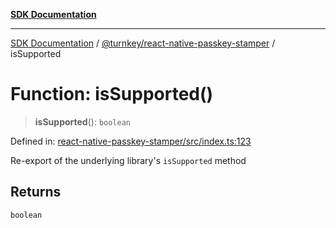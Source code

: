 [**SDK Documentation**](../../../README.mdx)

***

[SDK Documentation](../../../packages.mdx) / [@turnkey/react-native-passkey-stamper](../README.mdx) / isSupported

# Function: isSupported()

> **isSupported**(): `boolean`

Defined in: [react-native-passkey-stamper/src/index.ts:123](https://github.com/tkhq/sdk/blob/e1b1a69bdd608320aaf03cc2dbbf68dc0c52b28d/packages/react-native-passkey-stamper/src/index.ts#L123)

Re-export of the underlying library's `isSupported` method

## Returns

`boolean`
